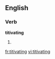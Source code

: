 
==English==

===Verb===
'''titivating'''

# {{present participle of|[[titivate]]}}

[[fr:titivating]]
[[vi:titivating]]